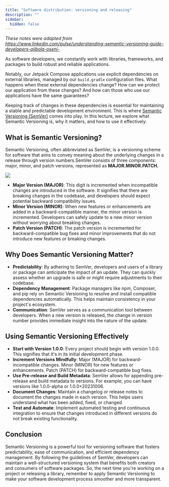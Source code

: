 ```yaml
---
title: "Software distribution: versioning and releasing"
description: ""
sidebar:
  hidden: false
---
```


*These notes were adapted from https://www.linkedin.com/pulse/understanding-semantic-versioning-guide-developers-ajibola-oseni-*

As software developers, we constantly work with libraries, frameworks, and packages to build robust and reliable applications. 

Notably, our Jetpack Compose applications use explicit dependencies on external libraries, managed by our `build.gradle` configuration files. What happens when these external dependencies change? How can we protect our application from these changes? And how can those who use our applications have the same guarantees?

Keeping track of changes in these dependencies is essential for maintaining a stable and predictable development environment. This is where [Semantic Versioning (SemVer)](https://semver.org/spec/v2.0.0.html) comes into play. In this lecture, we explore what Semantic Versioning is, why it matters, and how to use it effectively.

## What is Semantic Versioning?

Semantic Versioning, often abbreviated as SemVer, is a versioning scheme for software that aims to convey meaning about the underlying changes in a release through version numbers.SemVer consists of three components: major, minor, and patch versions, represented as **MAJOR.MINOR.PATCH.**

![](./img/semver.png)

- **Major Version (MAJOR)**: This digit is incremented when incompatible changes are introduced in the software. It signifies that there are breaking changes in the codebase, and developers should expect potential backward compatibility issues.
- **Minor Version (MINOR)**: When new features or enhancements are added in a backward-compatible manner, the minor version is incremented. Developers can safely update to a new minor version without worrying about breaking changes.
- **Patch Version (PATCH)**: The patch version is incremented for backward-compatible bug fixes and minor improvements that do not introduce new features or breaking changes.

## Why Does Semantic Versioning Matter?

- **Predictability**: By adhering to SemVer, developers and users of a library or package can anticipate the impact of an update. They can quickly assess whether an upgrade is safe or might require adjustments to their codebase.
- **Dependency Management**: Package managers like npm, Composer, and pip rely on Semantic Versioning to resolve and install compatible dependencies automatically. This helps maintain consistency in your project's ecosystem.
- **Communication**: SemVer serves as a communication tool between developers. When a new version is released, the change in version number provides immediate insight into the nature of the update.

## Using Semantic Versioning Effectively

- **Start with Version 1.0.0**: Every project should begin with version 1.0.0. This signifies that it's in its initial development phase.
- **Increment Versions Mindfully**: Major (MAJOR) for backward-incompatible changes. Minor (MINOR) for new features or enhancements. Patch (PATCH) for backward-compatible bug fixes.
- **Use Pre-release and Build Metadata**: SemVer allows for appending pre-release and build metadata to versions. For example, you can have versions like 1.0.0-alpha or 1.0.0+20231006.
- **Document Changes**: Maintain a changelog or release notes to document the changes made in each version. This helps users understand what has been added, fixed, or changed.
- **Test and Automate**: Implement automated testing and continuous integration to ensure that changes introduced in different versions do not break existing functionality.

## Conclusion

Semantic Versioning is a powerful tool for versioning software that fosters predictability, ease of communication, and efficient dependency management. By following the guidelines of SemVer, developers can maintain a well-structured versioning system that benefits both creators and consumers of software packages. So, the next time you're working on a project or releasing a library, remember to apply Semantic Versioning to make your software development process smoother and more transparent.
